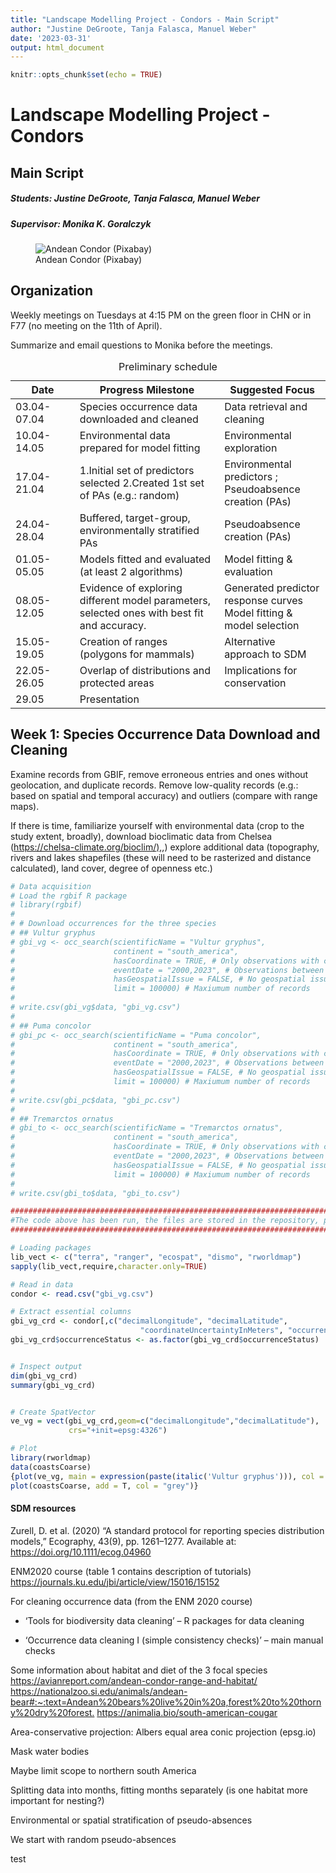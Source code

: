 ```yaml
---
title: "Landscape Modelling Project - Condors - Main Script"
author: "Justine DeGroote, Tanja Falasca, Manuel Weber"
date: '2023-03-31'
output: html_document
---
```


```r
knitr::opts_chunk$set(echo = TRUE)
```

# Landscape Modelling Project - Condors

## Main Script

##### Students: Justine DeGroote, Tanja Falasca, Manuel Weber

##### Supervisor: Monika K. Goralczyk

![Andean Condor (Pixabay)](condor.jpg)

## Organization

Weekly meetings on Tuesdays at 4:15 PM on the green floor in CHN or in F77 (no meeting on the 11th of April).

Summarize and email questions to Monika before the meetings.

| Date        | Progress Milestone                                                                          | Suggested Focus                                                     |
|---------------|---------------------------------|------------------------|
| 03.04-07.04 | Species occurrence data downloaded and cleaned                                              | Data retrieval and cleaning                                         |
| 10.04-14.05 | Environmental data prepared for model fitting                                               | Environmental exploration                                           |
| 17.04-21.04 | 1.Initial set of predictors selected 2.Created 1st set of PAs (e.g.: random)                | Environmental predictors ; Pseudoabsence creation (PAs)             |
| 24.04-28.04 | Buffered, target-group, environmentally stratified PAs                                      | Pseudoabsence creation (PAs)                                        |
| 01.05-05.05 | Models fitted and evaluated (at least 2 algorithms)                                         | Model fitting & evaluation                                          |
| 08.05-12.05 | Evidence of exploring different model parameters, selected ones with best fit and accuracy. | Generated predictor response curves Model fitting & model selection |
| 15.05-19.05 | Creation of ranges (polygons for mammals)                                                   | Alternative approach to SDM                                         |
| 22.05-26.05 | Overlap of distributions and protected areas                                                | Implications for conservation                                       |
| 29.05       | Presentation                                                                                |                                                                     |

: Preliminary schedule

## Week 1: Species Occurrence Data Download and Cleaning

Examine records from GBIF, remove erroneous entries and ones without geolocation, and duplicate records. Remove low-quality records (e.g.: based on spatial and temporal accuracy) and outliers (compare with range maps).

If there is time, familiarize yourself with environmental data (crop to the study extent, broadly), download bioclimatic data from Chelsea ([https://chelsa-climate.org/bioclim/),](https://chelsa-climate.org/bioclim/),) explore additional data (topography, rivers and lakes shapefiles (these will need to be rasterized and distance calculated), land cover, degree of openness etc.)

```r
# Data acquisition
# Load the rgbif R package
# library(rgbif)
# 
# # Download occurrences for the three species
# ## Vultur gryphus
# gbi_vg <- occ_search(scientificName = "Vultur gryphus", 
#                      continent = "south_america", 
#                      hasCoordinate = TRUE, # Only observations with coordinates
#                      eventDate = "2000,2023", # Observations between 1980 and 2023
#                      hasGeospatialIssue = FALSE, # No geospatial issues 
#                      limit = 100000) # Maxiumum number of records
# 
# write.csv(gbi_vg$data, "gbi_vg.csv")
# 
# ## Puma concolor
# gbi_pc <- occ_search(scientificName = "Puma concolor", 
#                      continent = "south_america", 
#                      hasCoordinate = TRUE, # Only observations with coordinates
#                      eventDate = "2000,2023", # Observations between 1980 and 2023
#                      hasGeospatialIssue = FALSE, # No geospatial issues 
#                      limit = 100000) # Maxiumum number of records
# 
# write.csv(gbi_pc$data, "gbi_pc.csv")
# 
# ## Tremarctos ornatus
# gbi_to <- occ_search(scientificName = "Tremarctos ornatus", 
#                      continent = "south_america", 
#                      hasCoordinate = TRUE, # Only observations with coordinates
#                      eventDate = "2000,2023", # Observations between 1980 and 2023
#                      hasGeospatialIssue = FALSE, # No geospatial issues 
#                      limit = 100000) # Maxiumum number of records
# 
# write.csv(gbi_to$data, "gbi_to.csv")

############################################################################################
#The code above has been run, the files are stored in the repository, please don't run again but access the files directly (Manuel 6/4; 13:22)
############################################################################################

# Loading packages
lib_vect <- c("terra", "ranger", "ecospat", "dismo", "rworldmap")
sapply(lib_vect,require,character.only=TRUE)

# Read in data
condor <- read.csv("gbi_vg.csv")

# Extract essential columns
gbi_vg_crd <- condor[,c("decimalLongitude", "decimalLatitude", 
                             "coordinateUncertaintyInMeters", "occurrenceStatus")]
gbi_vg_crd$occurrenceStatus <- as.factor(gbi_vg_crd$occurrenceStatus)


# Inspect output
dim(gbi_vg_crd)
summary(gbi_vg_crd)


# Create SpatVector
ve_vg = vect(gbi_vg_crd,geom=c("decimalLongitude","decimalLatitude"),
             crs="+init=epsg:4326")

# Plot
library(rworldmap)
data(coastsCoarse)
{plot(ve_vg, main = expression(paste(italic('Vultur gryphus'))), col = '#004D4050', pch = 16, cex = .8)
plot(coastsCoarse, add = T, col = "grey")}


```

#### SDM resources

Zurell, D. et al. (2020) "A standard protocol for reporting species distribution models," Ecography, 43(9), pp. 1261--1277. Available at: <https://doi.org/10.1111/ecog.04960>

ENM2020 course (table 1 contains description of tutorials) <https://journals.ku.edu/jbi/article/view/15016/15152>

For cleaning occurrence data (from the ENM 2020 course)

-   'Tools for biodiversity data cleaning' -- R packages for data cleaning

-   'Occurrence data cleaning I (simple consistency checks)' -- main manual checks

Some information about habitat and diet of the 3 focal species <https://avianreport.com/andean-condor-range-and-habitat/> <https://nationalzoo.si.edu/animals/andean-bear#:~:text=Andean%20bears%20live%20in%20a,forest%20to%20thorny%20dry%20forest.> <https://animalia.bio/south-american-cougar>

Area-conservative projection: Albers equal area conic projection (epsg.io)

Mask water bodies

Maybe limit scope to northern south America

Splitting data into months, fitting months separately (is one habitat more important for nesting?)

Environmental or spatial stratification of pseudo-absences

We start with random pseudo-absences

test
